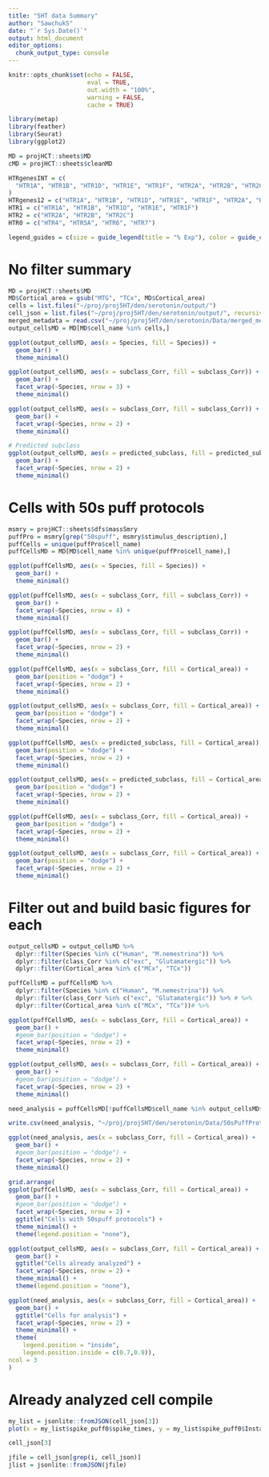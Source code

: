 ```yaml
---
title: "5HT data Summary"
author: "SawchukS"
date: "`r Sys.Date()`"
output: html_document
editor_options: 
  chunk_output_type: console
---
```


```r
knitr::opts_chunk$set(echo = FALSE,
                      eval = TRUE,
                      out.width = "100%",
                      warning = FALSE,
                      cache = TRUE)

library(metap)
library(feather)
library(Seurat)
library(ggplot2)

MD = projHCT::sheets$MD
cMD = projHCT::sheets$cleanMD

HTRgenesINT = c(
  "HTR1A", "HTR1B", "HTR1D", "HTR1E", "HTR1F", "HTR2A", "HTR2B", "HTR2C", "HTR4", "HTR5A", "HTR6", "HTR7"
)
HTRgenes12 = c("HTR1A", "HTR1B", "HTR1D", "HTR1E", "HTR1F", "HTR2A", "HTR2B", "HTR2C")
HTR1 = c("HTR1A", "HTR1B", "HTR1D", "HTR1E", "HTR1F")
HTR2 = c("HTR2A", "HTR2B", "HTR2C")
HTR0 = c("HTR4", "HTR5A", "HTR6", "HTR7")

legend_guides = c(size = guide_legend(title = "% Exp"), color = guide_colorbar(title = "Avg Exp"))
```

# No filter summary

```r
MD = projHCT::sheets$MD
MD$Cortical_area = gsub("MTG", "TCx", MD$Cortical_area)
cells = list.files("~/proj/proj5HT/den/serotonin/output/")
cell_json = list.files("~/proj/proj5HT/den/serotonin/output/", recursive = TRUE, full.names = TRUE, pattern = ".json")
merged_metadata = read.csv("~/proj/proj5HT/den/serotonin/Data/merged_metadata.csv", row.names = NULL, check.names = FALSE)[, -1]
output_cellsMD = MD[MD$cell_name %in% cells,]
```

```r
ggplot(output_cellsMD, aes(x = Species, fill = Species)) +
  geom_bar() +
  theme_minimal()

ggplot(output_cellsMD, aes(x = subclass_Corr, fill = subclass_Corr)) +
  geom_bar() +
  facet_wrap(~Species, nrow = 3) +
  theme_minimal()
```

```r
ggplot(output_cellsMD, aes(x = subclass_Corr, fill = subclass_Corr)) +
  geom_bar() +
  facet_wrap(~Species, nrow = 2) +
  theme_minimal()
```

```r
# Predicted subclass
ggplot(output_cellsMD, aes(x = predicted_subclass, fill = predicted_subclass)) +
  geom_bar() +
  facet_wrap(~Species, nrow = 2) +
  theme_minimal()
```

# Cells with 50s puff protocols #

```r
msmry = projHCT::sheets$dfs$massSmry
puffPro = msmry[grep("50spuff", msmry$stimulus_description),]
puffCells = unique(puffPro$cell_name)
puffCellsMD = MD[MD$cell_name %in% unique(puffPro$cell_name),]
```

```r

ggplot(puffCellsMD, aes(x = Species, fill = Species)) +
  geom_bar() +
  theme_minimal()

ggplot(puffCellsMD, aes(x = subclass_Corr, fill = subclass_Corr)) +
  geom_bar() +
  facet_wrap(~Species, nrow = 4) +
  theme_minimal()

```

```r
ggplot(puffCellsMD, aes(x = subclass_Corr, fill = subclass_Corr)) +
  geom_bar() +
  facet_wrap(~Species, nrow = 2) +
  theme_minimal()
```

```r
ggplot(puffCellsMD, aes(x = subclass_Corr, fill = Cortical_area)) +
  geom_bar(position = "dodge") +
  facet_wrap(~Species, nrow = 2) +
  theme_minimal()

ggplot(output_cellsMD, aes(x = subclass_Corr, fill = Cortical_area)) +
  geom_bar(position = "dodge") +
  facet_wrap(~Species, nrow = 2) +
  theme_minimal()


```

```r
ggplot(puffCellsMD, aes(x = predicted_subclass, fill = Cortical_area)) +
  geom_bar(position = "dodge") +
  facet_wrap(~Species, nrow = 2) +
  theme_minimal()

ggplot(output_cellsMD, aes(x = predicted_subclass, fill = Cortical_area)) +
  geom_bar(position = "dodge") +
  facet_wrap(~Species, nrow = 2) +
  theme_minimal()


```

```r
ggplot(puffCellsMD, aes(x = subclass_Corr, fill = Cortical_area)) +
  geom_bar(position = "dodge") +
  facet_wrap(~Species, nrow = 2) +
  theme_minimal()

ggplot(output_cellsMD, aes(x = subclass_Corr, fill = Cortical_area)) +
  geom_bar(position = "dodge") +
  facet_wrap(~Species, nrow = 2) +
  theme_minimal()


```

# Filter out and build basic figures for each

```r
output_cellsMD = output_cellsMD %>% 
  dplyr::filter(Species %in% c("Human", "M.nemestrina")) %>% 
  dplyr::filter(class_Corr %in% c("exc", "Glutamatergic")) %>% 
  dplyr::filter(Cortical_area %in% c("MCx", "TCx"))

puffCellsMD = puffCellsMD %>% 
  dplyr::filter(Species %in% c("Human", "M.nemestrina")) %>% 
  dplyr::filter(class_Corr %in% c("exc", "Glutamatergic")) %>% # %>% 
  dplyr::filter(Cortical_area %in% c("MCx", "TCx"))# %>% 
```

```r
ggplot(puffCellsMD, aes(x = subclass_Corr, fill = Cortical_area)) +
  geom_bar() +
  #geom_bar(position = "dodge") +
  facet_wrap(~Species, nrow = 2) +
  theme_minimal()

ggplot(output_cellsMD, aes(x = subclass_Corr, fill = Cortical_area)) +
  geom_bar() +
  #geom_bar(position = "dodge") +
  facet_wrap(~Species, nrow = 2) +
  theme_minimal()
```


```r

need_analysis = puffCellsMD[!puffCellsMD$cell_name %in% output_cellsMD$cell_name,]

write.csv(need_analysis, "~/proj/proj5HT/den/serotonin/Data/50sPuffProtocols_to_add_to_analysis.csv")

ggplot(need_analysis, aes(x = subclass_Corr, fill = Cortical_area)) +
  geom_bar() +
  #geom_bar(position = "dodge") +
  facet_wrap(~Species, nrow = 2) +
  theme_minimal()

```

```r
grid.arrange(
ggplot(puffCellsMD, aes(x = subclass_Corr, fill = Cortical_area)) +
  geom_bar() +
  #geom_bar(position = "dodge") +
  facet_wrap(~Species, nrow = 2) +
  ggtitle("Cells with 50spuff protocols") +
  theme_minimal() +
  theme(legend.position = "none"),

ggplot(output_cellsMD, aes(x = subclass_Corr, fill = Cortical_area)) +
  geom_bar() +
  ggtitle("Cells already analyzed") +
  facet_wrap(~Species, nrow = 2) +
  theme_minimal() +
  theme(legend.position = "none"),

ggplot(need_analysis, aes(x = subclass_Corr, fill = Cortical_area)) +
  geom_bar() +
  ggtitle("Cells for analysis") +
  facet_wrap(~Species, nrow = 2) +
  theme_minimal() +
  theme(
    legend.position = "inside",
    legend.position.inside = c(0.7,0.9)),
ncol = 3
)

```




# Already analyzed cell compile 

```r
my_list = jsonlite::fromJSON(cell_json[3])
plot(x = my_list$spike_puff0$spike_times, y = my_list$spike_puff0$Instantaneous_frequency)
```

```r

cell_json[3]

jfile = cell_json[grep(i, cell_json)]
jlist = jsonlite::fromJSON(jfile)
```

